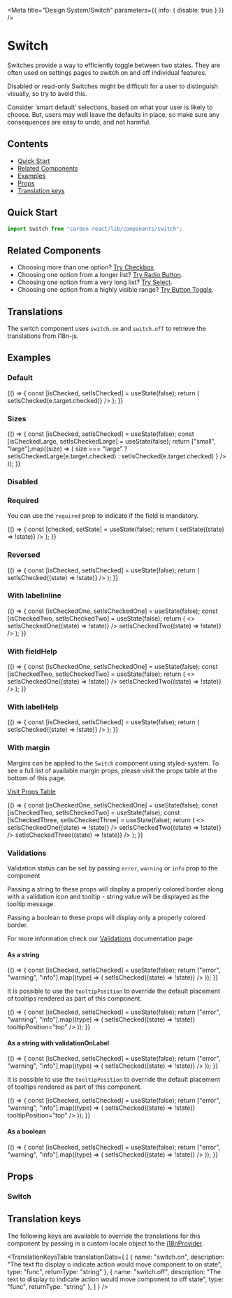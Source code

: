 

<Meta title="Design System/Switch" parameters={{ info: { disable: true } }} />

# Switch

Switches provide a way to efficiently toggle between two states. They are often used on settings pages to switch on and off individual features.

Disabled or read-only Switches might be difficult for a user to distinguish visually, so try to avoid this.

Consider ‘smart default’ selections, based on what your user is likely to choose. But, users may well leave the defaults in place, so make sure any consequences are easy to undo, and not harmful.

## Contents

- [Quick Start](#quick-start)
- [Related Components](#related-components)
- [Examples](#examples)
- [Props](#props)
- [Translation keys](#translation-keys)

## Quick Start

```javascript
import Switch from "carbon-react/lib/components/switch";
```

## Related Components

- Choosing more than one option? [Try Checkbox](/?path=/docs/experimental-checkbox--default-story "Checkbox").
- Choosing one option from a longer list? [Try Radio Button](/?path=/docs/experimental-radiobutton--default "Radio Button").
- Choosing one option from a very long list? [Try Select](?path=/docs/design-system-select--default-story "Select").
- Choosing one option from a highly visible range? [Try Button Toggle](/?path=/story/button-toggle--default "Button Toggle").

## Translations

The switch component uses `switch.on` and `switch.off` to retrieve the translations from I18n-js.

## Examples

### Default

<Preview>
  <Story name="default">
    {() => {
      const [isChecked, setIsChecked] = useState(false);
      return (
        <Switch
          label="Label"
          name="switch-name"
          checked={isChecked}
          onChange={(e) => setIsChecked(e.target.checked)}
        />
      );
    }}
  </Story>
</Preview>

### Sizes

<Preview>
  <Story name="sizes">
    {() => {
      const [isChecked, setIsChecked] = useState(false);
      const [isCheckedLarge, setIsCheckedLarge] = useState(false);
      return ["small", "large"].map((size) => (
        <Switch
          label={size}
          key={`switch-${size}`}
          name={`switch-${size}`}
          size={size}
          checked={size === "large" ? isCheckedLarge : isChecked}
          onChange={(e) =>
            size === "large"
              ? setIsCheckedLarge(e.target.checked)
              : setIsChecked(e.target.checked)
          }
        />
      ));
    }}
  </Story>
</Preview>

### Disabled

<Preview>
  <Story name="disabled">
    <Switch label="Disabled switch" disabled />
  </Story>
</Preview>

### Required

You can use the `required` prop to indicate if the field is mandatory.

<Preview>
  <Story name="Required">
    {() => {
      const [checked, setState] = useState(false);
      return (
        <Switch
          label="Terms and Conditions"
          name="required"
          required
          checked={checked}
          onChange={(e) => setState((state) => !state)}
        />
      );
    }}
  </Story>
</Preview>

### Reversed

<Preview>
  <Story name="reversed">
    {() => {
      const [isChecked, setIsChecked] = useState(false);
      return (
        <Switch
          label="Reversed switch"
          reverse={false}
          onChange={(e) => setIsChecked((state) => !state)}
        />
      );
    }}
  </Story>
</Preview>

### With labelInline

<Preview>
  <Story name="With labelInline">
    {() => {
      const [isCheckedOne, setIsCheckedOne] = useState(false);
      const [isCheckedTwo, setIsCheckedTwo] = useState(false);
      return (
        <>
          <Switch
            label="With labelInline"
            labelInline
            onChange={(e) => setIsCheckedOne((state) => !state)}
          />
          <Switch
            label="With labelInline and reversed"
            labelInline
            reverse={false}
            onChange={(e) => setIsCheckedTwo((state) => !state)}
          />
        </>
      );
    }}
  </Story>
</Preview>

### With fieldHelp

<Preview>
  <Story name="with fieldHelp">
    {() => {
      const [isCheckedOne, setIsCheckedOne] = useState(false);
      const [isCheckedTwo, setIsCheckedTwo] = useState(false);
      return (
        <>
          <Switch
            label="With fieldHelp"
            fieldHelp="This text provides help for the input."
            onChange={(e) => setIsCheckedOne((state) => !state)}
          />
          <Switch
            label="With inline fieldHelp"
            fieldHelp="This text provides help for the input."
            fieldHelpInline
            onChange={(e) => setIsCheckedTwo((state) => !state)}
          />
        </>
      );
    }}
  </Story>
</Preview>

### With labelHelp

<Preview>
  <Story name="with labelHelp">
    {() => {
      const [isChecked, setIsChecked] = useState(false);
      return (
        <Switch
          label="With labelHelp"
          labelHelp="This text provides more information for the label."
          onChange={(e) => setIsChecked((state) => !state)}
        />
      );
    }}
  </Story>
</Preview>

### With margin

Margins can be applied to the `Switch` component using styled-system. To see a full list of available margin props,
please visit the props table at the bottom of this page.

[Visit Props Table](#props)

<Preview>
  <Story name="with margin">
    {() => {
      const [isCheckedOne, setIsCheckedOne] = useState(false);
      const [isCheckedTwo, setIsCheckedTwo] = useState(false);
      const [isCheckedThree, setIsCheckedThree] = useState(false);
      return (
        <>
          <Switch
            label="With labelHelp"
            labelHelp="This text provides more information for the label."
            m={2}
            onChange={(e) => setIsCheckedOne((state) => !state)}
          />
          <Switch
            label="With labelHelp"
            labelHelp="This text provides more information for the label."
            m={4}
            onChange={(e) => setIsCheckedTwo((state) => !state)}
          />
          <Switch
            label="With labelHelp"
            labelHelp="This text provides more information for the label."
            m="9px"
            onChange={(e) => setIsCheckedThree((state) => !state)}
          />
        </>
      );
    }}
  </Story>
</Preview>

### Validations

Validation status can be set by passing `error`, `warning` or `info` prop to the component

Passing a string to these props will display a properly colored border along with a validation icon and tooltip - string value will be displayed as the tooltip message.

Passing a boolean to these props will display only a properly colored border.

For more information check our [Validations](?path=/docs/documentation-validations--page "Validations") documentation page

#### As a string

<Preview>
  <Story name="single switch - string validation">
    {() => {
      const [isChecked, setIsChecked] = useState(false);
      return ["error", "warning", "info"].map((type) => (
        <Switch
          id={`switch${type}`}
          key={`switch-${type}`}
          {...{ [type]: "Message" }}
          label={`Example switch (${type})`}
          name={`switch-${type}`}
          onChange={(e) => setIsChecked((state) => !state)}
        />
      ));
    }}
  </Story>
</Preview>

It is possible to use the `tooltipPosition` to override the default placement of tooltips rendered as part of this component.

<Preview>
  <Story
    name="single switch - string validation - tooltipPosition overriden"
    parameters={{ chromatic: { disable: true } }}
  >
    {() => {
      const [isChecked, setIsChecked] = useState(false);
      return ["error", "warning", "info"].map((type) => (
        <Switch
          id={`switch${type}-tooltipPosition-override`}
          key={`switch-${type}`}
          {...{ [type]: "Message" }}
          label={`Example switch (${type})`}
          name={`switch-${type}-tooltipPosition-override`}
          onChange={(e) => setIsChecked((state) => !state)}
          tooltipPosition="top"
        />
      ));
    }}
  </Story>
</Preview>

#### As a string with validationOnLabel

<Preview>
  <Story name="single switch - string validation - validationOnLabel">
    {() => {
      const [isChecked, setIsChecked] = useState(false);
      return ["error", "warning", "info"].map((type) => (
        <Switch
          id={`switch${type}-label`}
          key={`switch-${type}-label`}
          {...{ [type]: "Message" }}
          label={`Example switch (${type})`}
          name={`switch-${type}-label`}
          validationOnLabel
          onChange={(e) => setIsChecked((state) => !state)}
        />
      ));
    }}
  </Story>
</Preview>

It is possible to use the `tooltipPosition` to override the default placement of tooltips rendered as part of this component.

<Preview>
  <Story
    name="single switch - string validation - validationOnLabel - tooltipPosition overriden"
    parameters={{ chromatic: { disable: true } }}
  >
    {() => {
      const [isChecked, setIsChecked] = useState(false);
      return ["error", "warning", "info"].map((type) => (
        <Switch
          id={`switch${type}-label-tooltipPosition-override`}
          key={`switch-${type}-label`}
          {...{ [type]: "Message" }}
          label={`Example switch (${type})`}
          name={`switch-${type}-label-tooltipPosition-override`}
          validationOnLabel
          onChange={(e) => setIsChecked((state) => !state)}
          tooltipPosition="top"
        />
      ));
    }}
  </Story>
</Preview>

#### As a boolean

<Preview>
  <Story name="single switch - boolean validation">
    {() => {
      const [isChecked, setIsChecked] = useState(false);
      return ["error", "warning", "info"].map((type) => (
        <Switch
          id={`switch_${type}-boolean`}
          key={`switch-${type}-boolean`}
          {...{ [type]: true }}
          label={`Example switch (${type})`}
          name={`switch-${type}-boolean`}
          onChange={(e) => setIsChecked((state) => !state)}
        />
      ));
    }}
  </Story>
</Preview>

## Props

### Switch

<StyledSystemProps of={Switch} noHeader margin />

## Translation keys

The following keys are available to override the translations for this component by passing in a custom locale object to the 
[i18nProvider](https://carbon.sage.com/?path=/story/documentation-i18n--page).

<TranslationKeysTable
  translationData={
    [
      {
        name: "switch.on",
        description: "The text fto display o indicate action would move component to on state",
        type: "func",
        returnType: "string"
      },
      {
        name: "switch.off",
        description: "The text to display to indicate action would move component to off state",
        type: "func",
        returnType: "string"
      },
    ]
  }
/>
